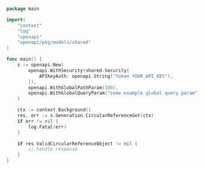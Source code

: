 ```go showLineNumbers copy filename="Circular Reference Get usage example"
package main

import(
	"context"
	"log"
	"openapi"
	"openapi/pkg/models/shared"
)

func main() {
    s := openapi.New(
        openapi.WithSecurity(shared.Security{
            APIKeyAuth: openapi.String("Token YOUR_API_KEY"),
        }),
        openapi.WithGlobalPathParam(100),
        openapi.WithGlobalQueryParam("some example global query param"),
    )

    ctx := context.Background()
    res, err := s.Generation.CircularReferenceGet(ctx)
    if err != nil {
        log.Fatal(err)
    }

    if res.ValidCircularReferenceObject != nil {
        // handle response
    }
}
```
